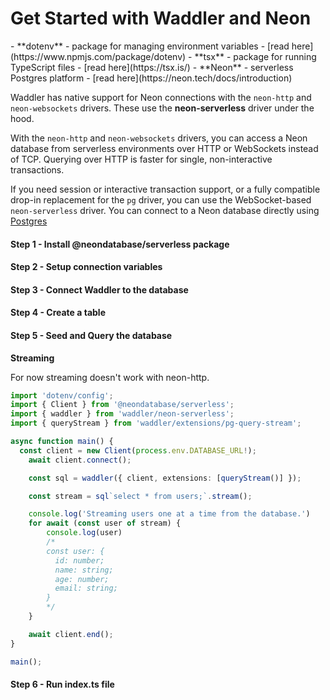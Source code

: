 
<Breadcrumbs/>

# Get Started with Waddler and Neon

<Prerequisites>
  - **dotenv** - package for managing environment variables - [read here](https://www.npmjs.com/package/dotenv)
  - **tsx** - package for running TypeScript files - [read here](https://tsx.is/)
  - **Neon** - serverless Postgres platform - [read here](https://neon.tech/docs/introduction)
</Prerequisites>

Waddler has native support for Neon connections with the `neon-http` and `neon-websockets` drivers. These use the **neon-serverless** driver under the hood.  

With the `neon-http` and `neon-websockets` drivers, you can access a Neon database from serverless environments over HTTP or WebSockets instead of TCP. Querying over HTTP is faster for single, non-interactive transactions.  
  
If you need session or interactive transaction support, or a fully compatible drop-in replacement for the `pg` driver, you can use the WebSocket-based `neon-serverless` driver. You can connect to a Neon database directly using [Postgres](/docs/get-started/postgresql-new)

<FileStructure/>

#### Step 1 - Install **@neondatabase/serverless** package
<InstallPackages lib='@neondatabase/serverless'/>

#### Step 2 - Setup connection variables

<SetupEnv env_variable='DATABASE_URL' />

#### Step 3 - Connect Waddler to the database

<ConnectNeon/>

#### Step 4 - Create a table

<CreateTable />

#### Step 5 - Seed and Query the database

<QueryDatabase dialect='neon-http' connection_string='process.env.DATABASE_URL!'/>

**Streaming**

<Callout title='Warning'>
For now streaming doesn't work with neon-http.
</Callout>

```typescript copy filename="src/index.ts"
import 'dotenv/config';
import { Client } from '@neondatabase/serverless';
import { waddler } from 'waddler/neon-serverless';
import { queryStream } from 'waddler/extensions/pg-query-stream';

async function main() {
  const client = new Client(process.env.DATABASE_URL!);
	await client.connect();

	const sql = waddler({ client, extensions: [queryStream()] });

	const stream = sql`select * from users;`.stream();

	console.log('Streaming users one at a time from the database.')
    for await (const user of stream) {
        console.log(user)
        /*
        const user: {
          id: number;
          name: string;
          age: number;
          email: string;
        }
        */		
	}

	await client.end();
}

main();
```

#### Step 6 - Run index.ts file

<RunFile/>